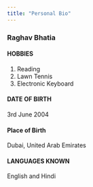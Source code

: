 ```yaml
---
title: "Personal Bio"
---
```


### Raghav Bhatia

#### HOBBIES

1. Reading
2. Lawn Tennis
3. Electronic Keyboard

#### DATE OF BIRTH

3rd June 2004 

#### Place of Birth

Dubai, United Arab Emirates

#### LANGUAGES KNOWN

English and Hindi
